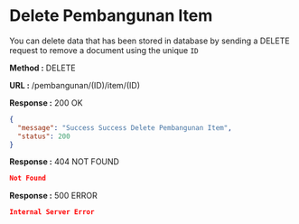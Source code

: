 
# Delete Pembangunan Item

You can delete data that has been stored in database by sending a DELETE request to remove a document using the unique `ID`

**Method :** <Badge variant="danger">DELETE</Badge>

**URL :** <Badge variant="dark">/pembangunan/(ID)/item/(ID)</Badge>

**Response :** <BadgeOutline variant="success">200 OK</BadgeOutline>

```json
{
  "message": "Success Success Delete Pembangunan Item",
  "status": 200
}
```

**Response :** <BadgeOutline variant="warning">404 NOT FOUND</BadgeOutline>

```json
Not Found
```

**Response :** <BadgeOutline variant="danger">500 ERROR</BadgeOutline>

```json
Internal Server Error
```
